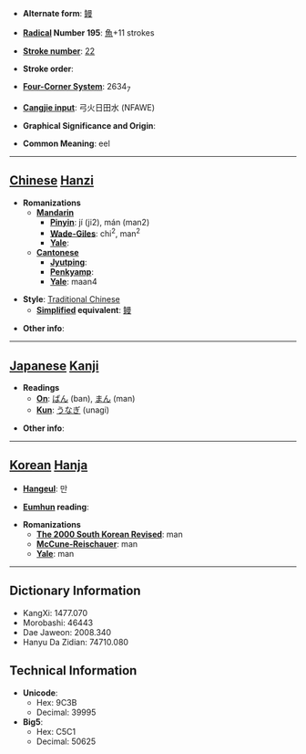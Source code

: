 * '''Alternate form''': [[鳗]]

* '''[[Wiktionary:Chinese radical index| Radical]] Number 195''': [[Wiktionary:Chinese radical index 魚|魚]]+11 strokes

* '''[[Wiktionary:Chinese total strokes index|Stroke number]]''': [[Wiktionary:Chinese total strokes index 22|22]]

* '''Stroke order''': 

* '''[[Wiktionary:Chinese four corner index|Four-Corner System]]''': 2634<sub>7</sub>

* '''[[Wiktionary:Chinese Cangjie index|Cangjie input]]''': 弓火日田水 (NFAWE)

* '''Graphical Significance and Origin''': 

* '''Common Meaning''': eel

----

== [[Chinese]] [[Hanzi]] ==

* '''Romanizations'''
** '''[[Mandarin]]'''
*** '''[[Pinyin]]''': jí (ji2), mán (man2)
*** '''[[Wade-Giles]]''': chi<sup>2</sup>, man<sup>2</sup>
*** '''[[Yale]]''': 
** '''[[Cantonese]]'''
*** '''[[Jyutping]]''':
*** '''[[Penkyamp]]''': 
*** '''[[Yale]]''': maan4

* '''Style''': [[Traditional Chinese]] 
** '''[[Simplified Chinese|Simplified]] equivalent''': [[鳗]]

* '''Other info''': 

----

== [[Japanese]] [[Kanji]] ==

* '''Readings'''
** '''[[On]]''': [[ばん]] (ban), [[まん]] (man)
** '''[[Kun]]''': [[うなぎ]] (unagi)

* '''Other info''':  

----

== [[Korean]] [[Hanja]] ==

* '''[[Hangeul]]''': 만

* '''[[Eumhun]] reading''': 

* '''Romanizations'''
** '''[[The 2000 South Korean Revised Romanization|The 2000 South Korean Revised]]''': man
** '''[[McCune-Reischauer]]''': man
** '''[[Yale]]''': man

----

== Dictionary Information ==

* KangXi: 1477.070
* Morobashi: 46443
* Dae Jaweon: 2008.340
* Hanyu Da Zidian: 74710.080

== Technical Information ==

* '''Unicode''':
** Hex: 9C3B
** Decimal: 39995
* '''Big5''':
** Hex: C5C1
** Decimal: 50625